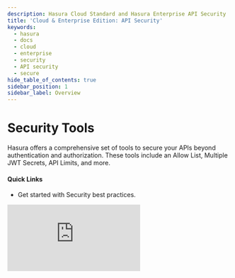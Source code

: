 ```yaml
---
description: Hasura Cloud Standard and Hasura Enterprise API Security
title: 'Cloud & Enterprise Edition: API Security'
keywords:
  - hasura
  - docs
  - cloud
  - enterprise
  - security
  - API security
  - secure
hide_table_of_contents: true
sidebar_position: 1
sidebar_label: Overview
---
```



# <Security /> Security Tools

<div className="overview-header">
  <div className="overview-text">
    <p>
      Hasura offers a comprehensive set of tools to secure your APIs beyond authentication and authorization. These
      tools include an Allow List, Multiple JWT Secrets, API Limits, and more.
    </p>
    <h4>Quick Links</h4>
    <ul>
      <li>
        <VersionedLink to="/security/security-best-practices">
          Get started with Security best practices.
        </VersionedLink>
      </li>
    </ul>
  </div>
  <iframe
    src="https://www.youtube.com/embed/gxYnpuXITPo"
    frameBorder="0"
    allow="accelerometer; autoplay; encrypted-media; gyroscope; picture-in-picture"
    allowFullScreen
  />
</div>

## Using Security Tools

<div className="overview-gallery">
  <VersionedLink to="/security/allow-list">
    <div className="card">
      <h3>Allow Lists</h3>
      <p>Use the Allow List of operations to restrict the operations that can be performed by a role.</p>
    </div>
  </VersionedLink>
  <VersionedLink to="/auth/authentication/multiple-jwt-secrets">
    <div className="card">
      <h3>Multiple JWT Secrets</h3>
      <p>Use multiple JWT secrets to support multiple JWT issuers.</p>
    </div>
  </VersionedLink>
  <VersionedLink to="/security/api-limits">
    <div className="card">
      <h3>API Limits</h3>
      <p>Use API limits to restrict the number of requests that can be made to a particular GraphQL type by a role.</p>
    </div>
  </VersionedLink>
</div>
